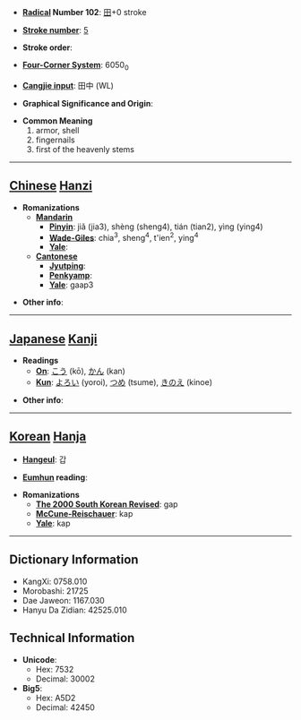 * '''[[Wiktionary:Chinese radical index| Radical]] Number 102''': [[Wiktionary:Chinese radical index 田|田]]+0 stroke

* '''[[Wiktionary:Chinese total strokes index|Stroke number]]''': [[Wiktionary:Chinese total strokes index 5|5]]

* '''Stroke order''': 

* '''[[Wiktionary:Chinese four corner index|Four-Corner System]]''': 6050<sub>0</sub>

* '''[[Wiktionary:Chinese Cangjie index|Cangjie input]]''': 田中 (WL)

* '''Graphical Significance and Origin''': 

* '''Common Meaning'''
*#armor, shell
*# fingernails
*# first of the heavenly stems


----

== [[Chinese]] [[Hanzi]] ==

* '''Romanizations'''
** '''[[Mandarin]]'''
*** '''[[Pinyin]]''': jiǎ (jia3), shèng (sheng4), tián (tian2), yìng (ying4)
*** '''[[Wade-Giles]]''': chia<sup>3</sup>, sheng<sup>4</sup>, t'ien<sup>2</sup>, ying<sup>4</sup>
*** '''[[Yale]]''': 
** '''[[Cantonese]]'''
*** '''[[Jyutping]]''':
*** '''[[Penkyamp]]''': 
*** '''[[Yale]]''': gaap3

* '''Other info''': 

----

== [[Japanese]] [[Kanji]] ==

* '''Readings'''
** '''[[On]]''': [[こう]] (kō), [[かん]] (kan)
** '''[[Kun]]''': [[よろい]] (yoroi), [[つめ]] (tsume), [[きのえ]] (kinoe)

* '''Other info''':  

----

== [[Korean]] [[Hanja]] ==

* '''[[Hangeul]]''': 갑

* '''[[Eumhun]] reading''': 

* '''Romanizations'''
** '''[[The 2000 South Korean Revised Romanization|The 2000 South Korean Revised]]''': gap
** '''[[McCune-Reischauer]]''': kap
** '''[[Yale]]''': kap

----

== Dictionary Information ==

* KangXi: 0758.010
* Morobashi: 21725
* Dae Jaweon: 1167.030
* Hanyu Da Zidian: 42525.010

== Technical Information ==

* '''Unicode''':
** Hex: 7532
** Decimal: 30002
* '''Big5''':
** Hex: A5D2
** Decimal: 42450